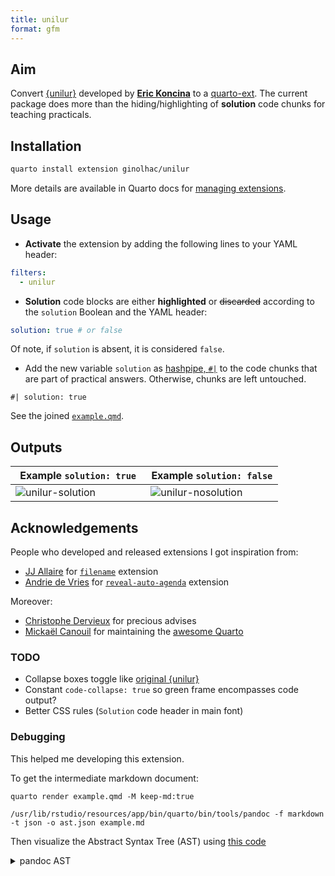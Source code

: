 ```yaml
---
title: unilur
format: gfm
---
```


## Aim

Convert [{unilur}](https://github.com/koncina/unilur) developed by [**Eric Koncina**](https://github.com/koncina) to a [quarto-ext](https://github.com/quarto-ext). The current package does more than the hiding/highlighting of **solution** code chunks for teaching practicals.


## Installation

``` bash
quarto install extension ginolhac/unilur
```

More details are available in Quarto docs for [managing extensions](https://quarto.org/docs/extensions/#managing-extensions).

## Usage

- **Activate** the extension by adding the following lines to your YAML header:

``` yaml
filters:
  - unilur
```

- **Solution** code blocks are either **highlighted** or ~~discarded~~ according to the `solution` Boolean and the YAML header:

``` yaml
solution: true # or false
```

Of note, if `solution` is absent, it is considered `false`.

- Add the new variable `solution` as [hashpipe, `#|`](https://quarto.org/docs/reference/cells/cells-knitr.html) to the code chunks that are part of practical answers. Otherwise, chunks are left untouched.

``` 
#| solution: true
```

See the joined [`example.qmd`](https://github.com/ginolhac/unilur/blob/main/example.qmd).

## Outputs


| Example `solution: true` | Example `solution: false` 
-------------------------- | -------------------------
![unilur-solution](img/unilur_solution.png) | ![unilur-nosolution](img/unilur_nosolution.png)

## Acknowledgements

People who developed and released extensions I got inspiration from:

-   [JJ Allaire](https://github.com/jjallaire) for [`filename`](https://github.com/quarto-ext/code-filename) extension
-   [Andrie de Vries](https://github.com/andrie) for [`reveal-auto-agenda`](https://github.com/andrie/reveal-auto-agenda) extension

Moreover:

-   [Christophe Dervieux]() for precious advises
-   [Mickaël Canouil](https://github.com/mcanouil/) for maintaining the [awesome Quarto](https://github.com/mcanouil/awesome-quarto)

### TODO

-   Collapse boxes toggle like [original {unilur}](http://koncina.github.io/unilur/articles/custom-boxes.html)
-   Constant `code-collapse: true` so green frame encompasses code output?
-   Better CSS rules (`Solution` code header in main font)

### Debugging

This helped me developing this extension.

To get the intermediate markdown document:

    quarto render example.qmd -M keep-md:true

    /usr/lib/rstudio/resources/app/bin/quarto/bin/tools/pandoc -f markdown -t json -o ast.json example.md

Then visualize the Abstract Syntax Tree (AST) using [this code](https://bookdown.org/yihui/rmarkdown-cookbook/lua-filters.html)

<details><summary>pandoc AST</summary>
```r
#| code-fold: true
#| code-summary: "pandoc AST"
xfun:::tree(
  jsonlite::fromJSON('ast.json', simplifyVector = FALSE)
)
```
</details>